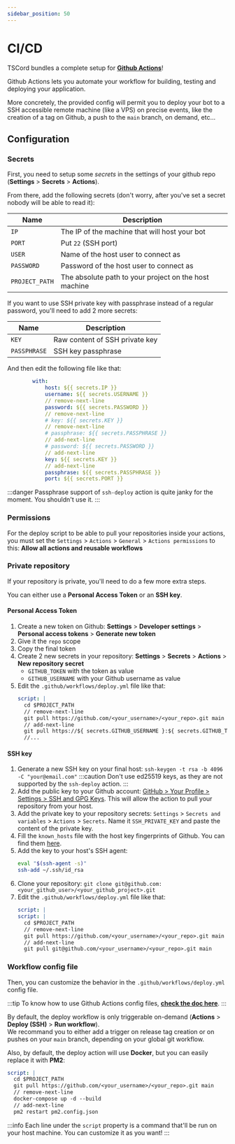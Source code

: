 ```yaml
---
sidebar_position: 50
---
```


# CI/CD

TSCord bundles a complete setup for **[Github Actions](https://github.com/features/actions)**!

Github Actions lets you automate your workflow for building, testing and deploying your application.

More concretely, the provided config will permit you to deploy your bot to a SSH accessible remote machine (like a VPS) on precise events, like the creation of a tag on Github, a push to the `main` branch, on demand, etc...

## Configuration

### Secrets

First, you need to setup some _secrets_ in the settings of your github repo (**Settings** > **Secrets** > **Actions**).

From there, add the following secrets (don't worry, after you've set a secret nobody will be able to read it):

| Name           | Description                                           |
| -------------- | ----------------------------------------------------- |
| `IP`           | The IP of the machine that will host your bot         |
| `PORT`         | Put `22` (SSH port)                                   |
| `USER`         | Name of the host user to connect as                   |
| `PASSWORD`     | Password of the host user to connect as               |
| `PROJECT_PATH` | The absolute path to your project on the host machine |

If you want to use SSH private key with passphrase instead of a regular password, you'll need to add 2 more secrets:

| Name         | Description                    |
| ------------ | ------------------------------ |
| `KEY`        | Raw content of SSH private key |
| `PASSPHRASE` | SSH key passphrase             |

And then edit the following file like that:

```yaml title=.github/workflows/deploy.yml
        with:
            host: ${{ secrets.IP }}
            username: ${{ secrets.USERNAME }}
            // remove-next-line
            password: ${{ secrets.PASSWORD }}
            // remove-next-line
            # key: ${{ secrets.KEY }}
            // remove-next-line
            # passphrase: ${{ secrets.PASSPHRASE }}
            // add-next-line
            # password: ${{ secrets.PASSWORD }}
            // add-next-line
            key: ${{ secrets.KEY }}
            // add-next-line
            passphrase: ${{ secrets.PASSPHRASE }}
            port: ${{ secrets.PORT }}
```

:::danger
Passphrase support of `ssh-deploy` action is quite janky for the moment. You shouldn't use it.
:::

### Permissions

For the deploy script to be able to pull your repositories inside your actions, you must set the `Settings` > `Actions` > `General` > `Actions permissions` to this: **Allow all actions and reusable workflows**

### Private repository

If your repository is private, you'll need to do a few more extra steps.

You can either use a **Personal Access Token** or an **SSH key**.

#### Personal Access Token

1. Create a new token on Github: **Settings** > **Developer settings** > **Personal access tokens** > **Generate new token**
2. Give it the `repo` scope
3. Copy the final token
4. Create 2 new secrets in your repository: **Settings** > **Secrets** > **Actions** > **New repository secret**
   - `GITHUB_TOKEN` with the token as value
   - `GITHUB_USERNAME` with your Github username as value
5. Edit the `.github/workflows/deploy.yml` file like that:
   ```yaml
   script: |
     cd $PROJECT_PATH
     // remove-next-line
     git pull https://github.com/<your_username>/<your_repo>.git main
     // add-next-line
     git pull https://${ secrets.GITHUB_USERNAME }:${ secrets.GITHUB_TOKEN }@github.com/<your_username>/<your_repo>.git main
     //...
   ```

#### SSH key

1. Generate a new SSH key on your final host: `ssh-keygen -t rsa -b 4096 -C "your@email.com"`
   :::caution
   Don't use ed25519 keys, as they are not supported by the `ssh-deploy` action.
   :::
2. Add the public key to your Github account: [GitHub > Your Profile > Settings > SSH and GPG Keys](https://github.com/settings/keys). This will allow the action to pull your repository from your host.
3. Add the private key to your repository secrets: `Settings` > `Secrets and variables` > `Actions` > `Secrets`. Name it `SSH_PRIVATE_KEY` and paste the content of the private key.
4. Fill the `known_hosts` file with the host key fingerprints of Github. You can find them [here](https://docs.github.com/en/github/authenticating-to-github/githubs-ssh-key-fingerprints).
5. Add the key to your host's SSH agent:
   ```bash
   eval "$(ssh-agent -s)"
   ssh-add ~/.ssh/id_rsa
   ```
6. Clone your repository: `git clone git@github.com:<your_github_user>/<your_github_project>.git`
7. Edit the `.github/workflows/deploy.yml` file like that:
   ```yaml
   script: |
   script: |
     cd $PROJECT_PATH
     // remove-next-line
     git pull https://github.com/<your_username>/<your_repo>.git main
     // add-next-line
     git pull git@github.com/<your_username>/<your_repo>.git main
   ```

### Workflow config file

Then, you can customize the behavior in the `.github/workflows/deploy.yml` config file.

:::tip
To know how to use Github Actions config files, **[check the doc here](https://docs.github.com/en/actions/using-workflows/workflow-syntax-for-github-actions)**.
:::

By default, the deploy workflow is only triggerable on-demand (**Actions** > **Deploy (SSH)** > **Run workflow**).<br />
We recommand you to either add a trigger on release tag creation or on pushes on your `main` branch, depending on your global git workflow.

Also, by default, the deploy action will use **Docker**, but you can easily replace it with **PM2**:

```yml title=.github/workflows/deploy.yml
script: |
  cd $PROJECT_PATH
  git pull https://github.com/<your_username>/<your_repo>.git main
  // remove-next-line
  docker-compose up -d --build
  // add-next-line
  pm2 restart pm2.config.json
```

:::info
Each line under the `script` property is a command that'll be run on your host machine. You can customize it as you want!
:::
